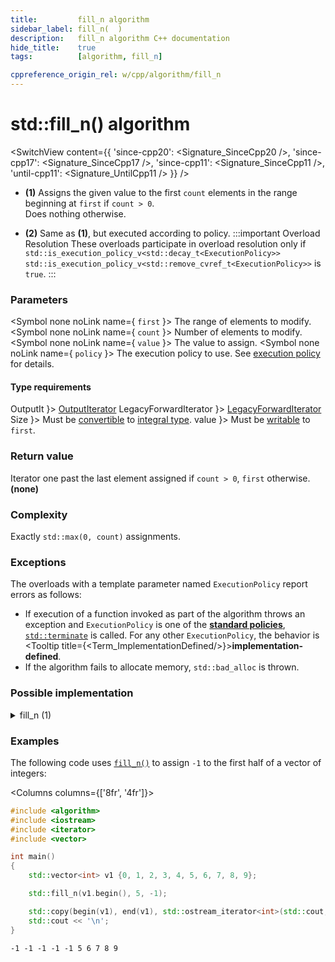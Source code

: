 ```yaml
---
title:         fill_n algorithm
sidebar_label: fill_n(  )
description:   fill_n algorithm C++ documentation
hide_title:    true
tags:          [algorithm, fill_n]

cppreference_origin_rel: w/cpp/algorithm/fill_n
---
```



<!-- Terms -->


<!----------------- Codes ---------------------->


# std::fill_n() algorithm

<SwitchView content={{
  'since-cpp20': <Signature_SinceCpp20 />,
  'since-cpp17': <Signature_SinceCpp17 />,
  'since-cpp11': <Signature_SinceCpp11 />,
  'until-cpp11': <Signature_UntilCpp11 />
}} />

- **(1)** Assigns the given value to the first `count` elements in the range beginning at `first` if `count > 0`.  
  Does nothing otherwise.

- **(2)** Same as **(1)**, but executed according to policy.
	:::important Overload Resolution
	These overloads participate in overload resolution only if
	<Until v='cpp20'> <code>std::is_execution_policy_v&lt;std::decay_t&lt;ExecutionPolicy&gt;&gt;</code> </Until> <Since v='cpp20'> <code>std::is_execution_policy_v&lt;std::remove_cvref_t&lt;ExecutionPolicy&gt;&gt;</code> </Since> is <code>true</code>.
	:::

### Parameters

<SymbolTable>

  <Symbol none noLink name={ <code>first</code> }>
    The range of elements to modify.
  </Symbol>
  <Symbol none noLink name={ <code>count</code> }>
    Number of elements to modify.
  </Symbol>
  <Symbol none noLink name={ <code>value</code> }>
    The value to assign.
  </Symbol>
  <Symbol none noLink name={ <code>policy</code> }>
    The execution policy to use. See <a href="#">execution policy</a> for details.
  </Symbol>

</SymbolTable>

#### Type requirements

<SymbolTable>
  <Symbol none noLink name={ <code>OutputIt</code> }>
    <a href="/docs/named_req/OutputIterator">OutputIterator</a>
  </Symbol>
  <Symbol none noLink name={ <code>LegacyForwardIterator</code> }>
    <a href="/docs/named_req/LegacyForwardIterator">LegacyForwardIterator</a>
  </Symbol>
  <Symbol none noLink name={ <code>Size</code> }>
    Must be <a href="#">convertible</a> to <a href="#">integral type</a>.
  </Symbol>
  <Symbol none noLink name={ <code>value</code> }>
    Must be <a href="#">writable</a> to <code>first</code>.
  </Symbol>
</SymbolTable>

### Return value

<Since v="cpp11">Iterator one past the last element assigned if <code>count > 0</code>, <code>first</code> otherwise.</Since> <br/>
<Until v="cpp11"><b>(none)</b></Until>

### Complexity

Exactly `std::max(0, count)` assignments.

### Exceptions

The overloads with a template parameter named `ExecutionPolicy` report errors as follows:
- If execution of a function invoked as part of the algorithm throws an exception and `ExecutionPolicy` is one of the [**standard policies**](#), [`std::terminate`](#) is called.
	For any other `ExecutionPolicy`, the behavior is <Tooltip title={<Term_ImplementationDefined/>}>**implementation-defined**</Tooltip>.
- If the algorithm fails to allocate memory, `std::bad_alloc` is thrown.

### Possible implementation

<details>
<summary>fill_n (1)</summary>

```cpp
template<class OutputIt, class Size, class T>
OutputIt fill_n(OutputIt first, Size count, const T& value)
{
    for (Size i = 0; i < count; i++)
        *first++ = value;
    return first;
}
```

</details>

### Examples

The following code uses [`fill_n()`](#) to assign `-1` to the first half of a vector of integers:

<Columns columns={['8fr', '4fr']}>
<div>

```cpp title='Main.cpp' showLineNumbers
#include <algorithm>
#include <iostream>
#include <iterator>
#include <vector>

int main()
{
    std::vector<int> v1 {0, 1, 2, 3, 4, 5, 6, 7, 8, 9};

    std::fill_n(v1.begin(), 5, -1);

    std::copy(begin(v1), end(v1), std::ostream_iterator<int>(std::cout, " "));
    std::cout << '\n';
}
```

</div>
<div>

```plaintext title="Output"
-1 -1 -1 -1 -1 5 6 7 8 9
```

</div>
</Columns>
